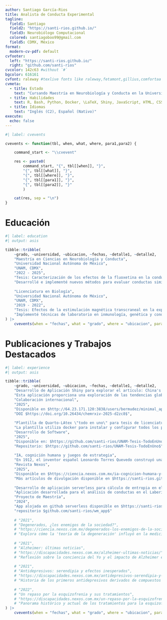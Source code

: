 ```yaml
---
author: Santiago García-Rios
title: Analista de Conducta Experimental
tagline: 
  field1: Santiago
  field2: "https://santi-rios.github.io/"
  field3: Neurobiólogo Computacional
  colored: santiagoboo99@gmail.com
  field5: CDMX, México
format:
  modern-cv-pdf: default
cvfooter:
  left: "https://santi-rios.github.io/"
  right: "github.com/santi-rios"
cvcolor: 142c63 #without `#`
bgcolor: 616161
cvfont: raleway #texlive fonts like raleway,fetamont,gillius,comfortaa
cvmeta:
  - title: Estado
    text: "Cursando Maestría en Neurobiología y Conducta en la Universidad Nacional Autónoma de México (UNAM)"
  - title: Habilidades
    text: R, Bash, Python, Docker, \LaTeX, Shiny, JavaScript, HTML, CSS, Markdown, SQL, webAssembly
  - title: Idiomas
    text: "Inglés (C2), Español (Nativo)"
execute:
  echo: false
---
```


```r
#| label: cvevents

cvevents <- function(tbl, when, what, where, para1,para2) {

    command_start <- "\\cvevent"

    res <- paste0(
        command_start, "{", tbl[[when]], "}", 
        "{", tbl[[what]], "}",
        "{", tbl[[where]], "}",
        "{", tbl[[para1]], "}",
        "{", tbl[[para2]], "}"
        )

    cat(res, sep = "\n")
}
```

# Educación

```r
#| label: education
#| output: asis

tibble::tribble(
    ~grado, ~universidad, ~ubicacion, ~fechas, ~detalle1, ~detalle2,
    "Maestría en Ciencias en Neurobiología y Conducta", 
    "Universidad Nacional Autónoma de México", 
    "UNAM, CDMX", 
    "2022 - 2025", 
    "Tesis: Caracterización de los efectos de la fluoxetina en la conducta y el aprendizaje espacial en un modelo de estrés leve en ratones", 
    "Desarrollé e implementé nuevos métodos para evaluar conductas similares a la depresión y cognición usando R via WebAssembly en computación serverless",
    
    "Licenciatura en Biología", 
    "Universidad Nacional Autónoma de México", 
    "UNAM, CDMX", 
    "2019 - 2022", 
    "Tesis: Efectos de la estimulación magnética transcraneal en la expresión de receptores cannabinoides en un modelo de lesión cerebral en ratas", 
    "Implementé técnicas de laboratorio en inmunología, genética y conducta"
) |>
    cvevents(when = "fechas", what = "grado", where = "ubicacion", para1 = "detalle1", para2 = "detalle2")


```

# Publicaciones y Trabajos Destacados

```r
#| label: experience
#| output: asis

tibble::tribble(
    ~grado, ~universidad, ~ubicacion, ~fechas, ~detalle1, ~detalle2,
    "Desarrollo de Aplicación Shiny para explorar el artículo: China's rise in the chemical space and the decline of US influence", 
    "Esta aplicación proporciona una exploración de las tendencias globales en investigación química. Construida para profundidad técnica y experiencia de usuario.",
    "Colaboración internacional",
    "2025",
    "Disponible en $http://64.23.171.120:3838/users/bermudez/minimal_app/$ ",
    "DOI $https://doi.org/10.26434/chemrxiv-2025-d2zc8$",
    
    "Plantilla de Quarto-LAtex \"todo en uno\" para tesis de licenciatura, maestría o doctorado",
    "La plantilla utiliza docker para instalar y configurar todos los paquetes necesarios para compilar la tesis SIN necesidad de instalar nada en tu computadora (más allá de docker).",
    "Desarrollo de Software",
    "2025",
    "Disponible en: $https://github.com/santi-rios/UNAM-Tesis-TodoEnUno$",
    "Repositorio: $https://github.com/santi-rios/UNAM-Tesis-TodoEnUno$",
    
    "IA, cognición humana y juegos de estrategia",
    "En 1912, el inventor español Leonardo Torres Quevedo construyó una máquina autómata capaz de jugar ajedrez y vencer a sus contrincantes de carne y hueso, conocida como El ajedrecista...",
    "Revista Nexos",
    "2025",
    "Disponible en $https://ciencia.nexos.com.mx/ia-cognicion-humana-y-juegos-de-estrategia/$",
    "Más artículos de divulgación disponible en $https://santi-rios.github.io/publications/$",
    
    "Desarrollo de aplicación serverless para cálculo de entropia en el Laberinto Acuático de Morris",
    "Aplicación desarrollada para el análisis de conductas en el Laberinto Acuático de Morris en R y Shiny con tecnología serverless para el cálculo de entropía de Shannon.",
    "Proyecto de Maestría",
    "2024",
    "App alojada en github serverless disponible en $https://santi-rios.github.io/maestria_app_water_maze/$",
    "repositorio $github.com/santi-rios/wm_app$"
    
    # "2021",
    # "Degenerados, ¿los enemigos de la sociedad?",
    # "https://ciencia.nexos.com.mx/degenerados-los-enemigos-de-la-sociedad/",
    # "Explora cómo la 'teoría de la degeneración' influyó en la medicina, psiquiatría y biología evolutiva.",
    
    # "2021",
    # "Alzheimer: últimas noticias",
    # "https://discapacidades.nexos.com.mx/alzheimer-ultimas-noticias/",
    # "Reflexión sobre la conciencia del Yo y el impacto de Alzheimer en la identidad personal.",
    
    # "2021",
    # "Antidepresivos: serendipia y efectos inesperados",
    # "https://discapacidades.nexos.com.mx/antidepresivos-serendipia-y-efectos-inesperados/",
    # "Historia de los primeros antidepresivos derivados de compuestos bélicos reutilizados.",
    
    # "2022",
    # "Un repaso por la esquizofrenia y sus tratamientos",
    # "https://discapacidades.nexos.com.mx/un-repaso-por-la-esquizofrenia-y-sus-tratamientos/",
    # "Panorama histórico y actual de los tratamientos para la esquizofrenia en México."
) |>
    cvevents(when = "fechas", what = "grado", where = "ubicacion", para1 = "detalle1", para2 = "detalle2")

```